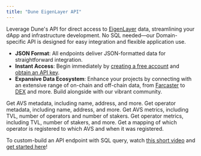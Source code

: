 ```yaml
---
title: "Dune EigenLayer API"
---
```


Leverage Dune's API for direct access to [EigenLayer](https://www.eigenlayer.xyz/) data, streamlining your dApp and infrastructure development. No SQL needed—our Domain-specific API is designed for easy integration and flexible application use.

- **JSON Format**: All endpoints deliver JSON-formatted data for straightforward integration.
- **Instant Access**: Begin immediately by [creating a free account](https://dune.com/auth/register) and [obtain an API key](.././overview/authentication).
- **Expansive Data Ecosystem**: Enhance your projects by connecting with an extensive range of on-chain and off-chain data, from [Farcaster](.././farcaster/introduction) to [DEX](../dex/endpoint/dex_pair.mdx) and more. Build alongside with our vibrant community.





<CardGroup cols={2}>
  <Card
    title="AVS Metadata"
    icon="road-bridge"
    href="api-reference/eigenlayer/endpoint/avs_metadata"
  >
    Get AVS metadata, including name, address, and more.
  </Card>
  <Card
    title="Operator Metadata"
    icon="users"
    href="/api-reference/eigenlayer/endpoint/operator_metadata"
  >
    Get operator metadata, including name, address, and more.
  </Card>
  <Card
    title="AVS Metrics"
    icon="chart-waterfall"
    href="/api-reference/eigenlayer/endpoint/avs_metrics"
  >
    Get AVS metrics, including TVL, number of operators and number of stakers.
  </Card>
  <Card
    title="Operator Metrics"
    icon="chart-simple"
    href="/api-reference/eigenlayer/endpoint/operator_metrics"
  >
    Get operator metrics, including TVL, number of stakers, and more.
  </Card>
  <Card
    title="Operator <> AVS Mapping"
    icon="map"
    href="/api-reference/eigenlayer/endpoint/operator_to_avs_mapping"
  >
    Get a mapping of which operator is registered to which AVS and when it was registered.
  </Card>
</CardGroup>

<br/>

<Tip>To custom-build an API endpoint with SQL query, watch [this short video](https://youtu.be/o29ig849qMY) and [get started here](.././quickstart/results-eg)! </Tip>
